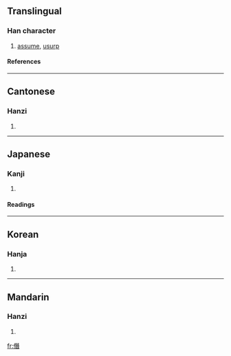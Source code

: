 {{see|僣}}

==Translingual==
===Han character===
{{Han char|rad=人|as=12|sn=14|four=2526<sub>1</sub>|canj=人一山日 (OMUA)}}
# [[assume]], [[usurp]]
====References====
{{Han ref|kx=0117.260|dkj=01128|dj=0249.100|hdz=10218.050|uh=50ED|ud=20717|bh=B9B0|bd=47536}}
----
==Cantonese==
===Hanzi===
{{yue-hanzi|jyut=|y=chim3, jim3}}
# {{defn|Cantonese}}
----
==Japanese==
===Kanji===
{{ja-kanji|grade=|rs=人12}}
# {{defn|Japanese}} 
====Readings====
{{ja-readings|on=[[せん]] (sen), [[しん]] (shin)|kun=[[おごる]] (ogoru)}}
----
==Korean==
===Hanja===
{{ko-hanja|hangeul=[[참]]|rv=cham|mr=ch'am}}
# {{defn|Korean}}
----
==Mandarin==
===Hanzi===
{{cmn-hanzi|pin=[[jiàn]] (jian4), [[zhuàng]] (zhuang4)|wg=chien<sup>4</sup>, chuang<sup>4</sup>}}
# {{defn|Mandarin}}

[[fr:僭]]